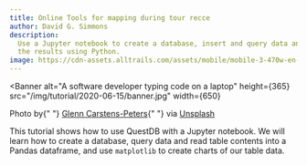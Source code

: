 ```yaml
---
title: Online Tools for mapping during tour recce
author: David G. Simmons
description:
  Use a Jupyter notebook to create a database, insert and query data and graph
  the results using Python.
image: https://cdn-assets.alltrails.com/assets/mobile/mobile-3-470w-en-2811707d85845374892f564d934a2f226a4dc191ecec96ed435f1762ca31dd50.png
---
```



<Banner
  alt="A software developer typing code on a laptop"
  height={365}
  src="/img/tutorial/2020-06-15/banner.jpg"
  width={650}
>
  Photo by{" "}
  <a href="https://unsplash.com/photos/npxXWgQ33ZQ">Glenn Carstens-Peters</a>{" "}
  via <a href="https://unsplash.com">Unsplash</a>
</Banner>

This tutorial shows how to use QuestDB with a Jupyter notebook. We will learn
how to create a database, query data and read table contents into a Pandas
dataframe, and use `matplotlib` to create charts of our table data.
 